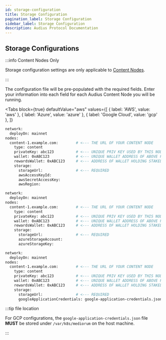 ```yaml
---
id: storage-configuration
title: Storage Configuration
pagination_label: Storage Configuration
sidebar_label: Storage Configuration
description: Audius Protocol Documentation
---
```



## Storage Configurations

:::info Content Nodes Only

Storage configuration settings are only applicable to
[Content Nodes](/learn/architecture/content-node).

:::

The configuration file will be pre-populated with the required fields. Enter your information into
each field for each Audius Content Node you will be running.

<Tabs
  block={true}
  defaultValue="aws"
  values={[
    { label: 'AWS', value: 'aws' },
    { label: 'Azure', value: 'azure' },
    { label: 'Google Cloud', value: 'gcp' },
  ]}
>
<TabItem value="aws">

```bash showLineNumbers title="audius-ctl configuration file with AWS storage config"
network:
  deployOn: mainnet
nodes:
  content-1.example.com:        # <--- THE URL OF YOUR CONTENT NODE
    type: content
    privateKey: abc123          # <--- UNIQUE PRIV KEY USED BY THIS NODE TO SIGN RESPONSES
    wallet: 0xABC123            # <--- UNIQUE WALLET ADDRESS OF ABOVE PRIV KEY
    rewardsWallet: 0xABC123     # <--- ADDRESS OF WALLET HOLDING STAKED TOKENS
    storage:
      storageUrl:               # <--- REQUIRED
      awsAccessKeyId:
      awsSecretAccessKey:
      awsRegion:
```

</TabItem>

<TabItem value="azure">

```bash showLineNumbers title="audius-ctl configuration file with Azure storage config"
network:
  deployOn: mainnet
nodes:
  content-1.example.com:        # <--- THE URL OF YOUR CONTENT NODE
    type: content
    privateKey: abc123          # <--- UNIQUE PRIV KEY USED BY THIS NODE TO SIGN RESPONSES
    wallet: 0xABC123            # <--- UNIQUE WALLET ADDRESS OF ABOVE PRIV KEY
    rewardsWallet: 0xABC123     # <--- ADDRESS OF WALLET HOLDING STAKED TOKENS
    storage:
      storageUrl:               # <--- REQUIRED
      azureStorageAccount:
      azureStorageKey:
```

</TabItem>

<TabItem value="gcp">

```bash showLineNumbers title="audius-ctl configuration file with GCP storage config"
network:
  deployOn: mainnet
nodes:
  content-1.example.com:        # <--- THE URL OF YOUR CONTENT NODE
    type: content
    privateKey: abc123          # <--- UNIQUE PRIV KEY USED BY THIS NODE TO SIGN RESPONSES
    wallet: 0xABC123            # <--- UNIQUE WALLET ADDRESS OF ABOVE PRIV KEY
    rewardsWallet: 0xABC123     # <--- ADDRESS OF WALLET HOLDING STAKED TOKENS
    storage:
      storageUrl:               # <--- REQUIRED
      googleApplicationCredentials: google-application-credentials.json # See Note below
```

:::tip file location

For GCP configurations, the `google-application-credentials.json` file **MUST** be stored under
`/var/k8s/mediorum` on the host machine.

:::

</TabItem>

</Tabs>
